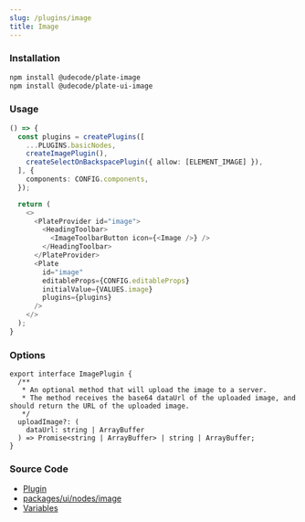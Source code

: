 ```yaml
---
slug: /plugins/image
title: Image
---
```


### Installation

```bash npm2yarn
npm install @udecode/plate-image
npm install @udecode/plate-ui-image
```

### Usage

```ts live
() => {
  const plugins = createPlugins([
    ...PLUGINS.basicNodes,
    createImagePlugin(),
    createSelectOnBackspacePlugin({ allow: [ELEMENT_IMAGE] }),
  ], {
    components: CONFIG.components,
  });

  return (
    <>
      <PlateProvider id="image">
        <HeadingToolbar>
          <ImageToolbarButton icon={<Image />} />
        </HeadingToolbar>
      </PlateProvider>
      <Plate
        id="image"
        editableProps={CONFIG.editableProps}
        initialValue={VALUES.image}
        plugins={plugins}
      />
    </>
  );
}
```

### Options

```tsx
export interface ImagePlugin {
  /**
   * An optional method that will upload the image to a server.
   * The method receives the base64 dataUrl of the uploaded image, and should return the URL of the uploaded image.
   */
  uploadImage?: (
    dataUrl: string | ArrayBuffer
  ) => Promise<string | ArrayBuffer> | string | ArrayBuffer;
}
```

### Source Code

- [Plugin](https://github.com/udecode/plate/blob/main/packages/nodes/image/src/createImagePlugin.ts)
- [packages/ui/nodes/image](https://github.com/udecode/plate/tree/main/packages/ui/nodes/image/src)
- [Variables](https://github.com/udecode/plate/blob/main/docs/src/live/live.tsx)
